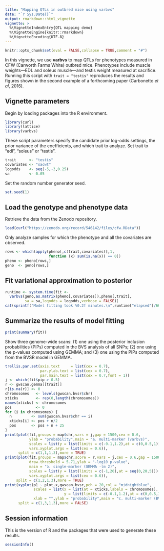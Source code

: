 ```yaml
---
title: "Mapping QTLs in outbred mice using varbvs"
date: "`r Sys.Date()`"
output: rmarkdown::html_vignette
vignette: >
  %\VignetteIndexEntry{QTL mapping demo}
  %\VignetteEngine{knitr::rmarkdown}
  %\VignetteEncoding{UTF-8}
---
```

  
```r
knitr::opts_chunk$set(eval = FALSE,collapse = TRUE,comment = "#")
```

In this vignette, we use **varbvs** to map QTLs for phenotypes
measured in CFW (Carworth Farms White) outbred mice. Phenotypes
include muscle weights---EDL and soleus muscle---and testis weight
measured at sacrifice. Running this script with `trait = "testis"`
reproduces the results and figures shown in the second example of a
forthcoming paper (Carbonetto *et al*, 2016).

## Vignette parameters

Begin by loading packages into the R environment.

```r
library(curl)
library(lattice)
library(varbvs)
```

These script parameters specify the candidate prior log-odds
settings, the prior variance of the coefficients, and which trait to
analyze. Set trait to "edl", "soleus" or "testis".

```r
trait      <- "testis"
covariates <- "sacwt"
logodds    <- seq(-5,-3,0.25)
sa         <- 0.05
```

Set the random number generator seed.

```r
set.seed(1)
```

## Load the genotype and phenotype data

Retrieve the data from the Zenodo repository.

```r
load(curl("https://zenodo.org/record/546142/files/cfw.RData"))
```

Only analyze samples for which the phenotype and all the covariates
are observed.

```r
rows <- which(apply(pheno[,c(trait,covariates)],1,
                    function (x) sum(is.na(x)) == 0))
pheno <- pheno[rows,]
geno  <- geno[rows,]
```

## Fit variational approximation to posterior

```r
runtime <- system.time(fit <-
  varbvs(geno,as.matrix(pheno[,covariates]),pheno[,trait],
         sa = sa,logodds = logodds,verbose = FALSE))
cat(sprintf("Model fitting took %0.2f minutes.\n",runtime["elapsed"]/60))
```

## Summarize the results of model fitting

```r
print(summary(fit))
```

Show three genome-wide scans: (1) one using the posterior inclusion
probabilities (PIPs) computed in the BVS analysis of all SNPs; (2)
one using the p-values computed using GEMMA; and (3) one using the
PIPs computed from the BVSR model in GEMMA.

```r
trellis.par.set(axis.text     = list(cex = 0.7),
                par.ylab.text = list(cex = 0.7),
                par.main.text = list(cex = 0.7,font = 1))
j <- which(fit$pip > 0.5)
r <- gwscan.gemma[[trait]]
r[is.na(r)] <- 0
chromosomes   <- levels(gwscan.bvsr$chr)
xticks        <- rep(0,length(chromosomes))
names(xticks) <- chromosomes
pos           <- 0
for (i in chromosomes) {
  n         <- sum(gwscan.bvsr$chr == i)
  xticks[i] <- pos + n/2
  pos       <- pos + n + 25
}
print(plot(fit,groups = map$chr,vars = j,gap = 1500,cex = 0.6,
           ylab = "probability",main = "a. multi-marker (varbvs)",
           scales = list(y = list(limits = c(-0.1,1.2),at = c(0,0.5,1))),
           vars.xyplot.args = list(cex = 0.6)),
      split = c(1,1,1,3),more = TRUE)
print(plot(fit,groups = map$chr,score = r,vars = j,cex = 0.6,gap = 1500,
           draw.threshold = 5.71,ylab = "-log10 p-value",
           main = "b. single-marker (GEMMA -lm 2)",
           scales = list(y = list(limits = c(-1,20),at = seq(0,20,5))),
           vars.xyplot.args = list(cex = 0.6)),
     split = c(1,2,1,3),more = TRUE)
print(xyplot(p1 ~ plot.x,gwscan.bvsr,pch = 20,col = "midnightblue",
             scales = list(x = list(at = xticks,labels = chromosomes),
                           y = list(limits = c(-0.1,1.2),at = c(0,0.5,1))),
             xlab = "",ylab = "probability",main = "c. multi-marker (BVSR)"),
      split = c(1,3,1,3),more = FALSE)
```

## Session information

This is the version of R and the packages that were used to generate
these results.

```r
sessionInfo()
```
